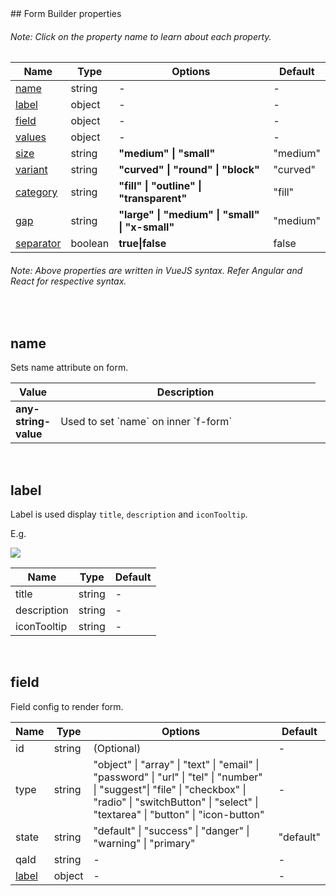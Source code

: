 
<Meta title="@ollion/flow-form-builder/Properties" />
## Form Builder properties

###### Note: Click on the property name to learn about each property.

<table>
	<thead>
		<tr>
			<th>Name</th>
			<th>Type</th>
			<th>Options</th>
			<th>Default</th>
		</tr>
	</thead>
	<tbody>
		<tr>
			<td>
				<a href="#name">name</a>
			</td>
			<td>string</td>
			<td>-</td>
			<td>-</td>
		</tr>
		<tr>
			<td>
				<a href="#label">label</a>
			</td>
			<td>object</td>
			<td>-</td>
			<td>-</td>
		</tr>
		<tr>
			<td>
				<a href="#field">field</a>
			</td>
			<td>object</td>
			<td>-</td>
			<td>-</td>
		</tr>
		<tr>
			<td>
				<a href="#values">values</a>
			</td>
			<td>object</td>
			<td>-</td>
			<td>-</td>
		</tr>
		<tr>
			<td>
				<a href="#size">size</a>
			</td>
			<td>string</td>
			<td>
				<b>"medium" | "small"</b>
			</td>
			<td>"medium"</td>
		</tr>
		<tr>
			<td>
				<a href="#variant">variant</a>
			</td>
			<td>string</td>
			<td>
				<b>"curved" | "round" | "block"</b>
			</td>
			<td>"curved"</td>
		</tr>
		<tr>
			<td>
				<a href="#category">category</a>
			</td>
			<td>string</td>
			<td>
				<b>"fill" | "outline" | "transparent"</b>
			</td>
			<td>"fill"</td>
		</tr>
		<tr>
			<td>
				<a href="#gap">gap</a>
			</td>
			<td>string</td>
			<td>
				<b>"large" | "medium" | "small" | "x-small"</b>
			</td>
			<td>"medium"</td>
		</tr>
		<tr>
			<td>
				<a href="#separator">separator</a>
			</td>
			<td>boolean</td>
			<td>
				<b>true|false</b>
			</td>
			<td>false</td>
		</tr>
	</tbody>
</table>

###### Note: Above properties are written in VueJS syntax. Refer Angular and React for respective syntax.

<br />

<h2 id="name">name</h2>

Sets name attribute on form.

<table>
	<thead>
		<tr>
			<th>Value</th>
			<th width="400">Description</th>
		</tr>
	</thead>
	<tbody>
		<tr>
			<td>
				<strong>any-string-value</strong>
			</td>
			<td>Used to set `name` on inner `f-form`</td>
			<td></td>
		</tr>
	</tbody>
</table>

<br />

<h2 id="label">label</h2>

Label is used display `title`, `description` and `iconTooltip`.

E.g.

<img src="images/form-label.png" />

<table>
	<thead>
		<tr>
			<th>Name</th>
			<th>Type</th>
			<th>Default</th>
		</tr>
	</thead>
	<tbody>
		<tr>
			<td>title</td>
			<td>string</td>
			<td>-</td>
		</tr>
		<tr>
			<td>description</td>
			<td>string</td>
			<td>-</td>
		</tr>
		<tr>
			<td>iconTooltip</td>
			<td>string</td>
			<td>-</td>
		</tr>
	</tbody>
</table>

<br />

<h2 id="gap">field</h2>

Field config to render form.

<table>
	<thead>
		<tr>
			<th>Name</th>
			<th>Type</th>
			<th>Options</th>
			<th>Default</th>
		</tr>
	</thead>
	<tbody>
		<tr>
			<td>id</td>
			<td>string</td>
			<td>(Optional)</td>
			<td>-</td>
		</tr>
		<tr>
			<td>type</td>
			<td>string</td>
			<td>
				"object" | "array" | "text" | "email" | "password" | "url" | "tel" | "number" | "suggest"|
				"file" | "checkbox" | "radio" | "switchButton" | "select" | "textarea" | "button" |
				"icon-button"
			</td>
			<td>-</td>
		</tr>
		<tr>
			<td>state</td>
			<td>string</td>
			<td>"default" | "success" | "danger" | "warning" | "primary"</td>
			<td>"default"</td>
		</tr>
		<tr>
			<td>qaId</td>
			<td>string</td>
			<td>-</td>
			<td>-</td>
		</tr>
		<tr>
			<td>
				<a href="#label">label</a>
			</td>
			<td>object</td>
			<td>-</td>
			<td>-</td>
		</tr>
	</tbody>
</table>

<br />
